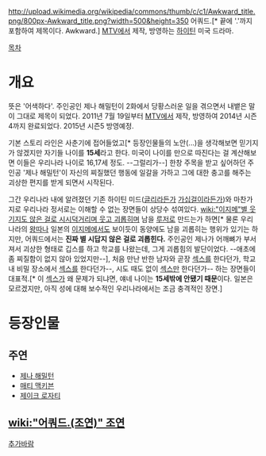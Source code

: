 http://upload.wikimedia.org/wikipedia/commons/thumb/c/c1/Awkward_title.png/800px-Awkward_title.png?width=500&height=350
어쿼드.[* 끝에 '.'까지 포함하여 제목이다. Awkward.]
[[MTV]]에서 제작, 방영하는 [[하이틴]] 미국 드라마.

[[목차]]
= 개요 =
뜻은 '어색하다'. 주인공인 제나 해밀턴이 2화에서 당황스러운 일을 겪으면서 내뱉은 말이 그대로 제목이 되었다. 2011년 7월 19일부터 [[MTV]]에서 제작, 방영하여 2014년 시즌 4까지 완료되었다. 2015년 시즌5 방영예정.

기본 스토리 라인은 사춘기에 접어들었고[* 등장인물들의 노안(...)을 생각해보면 믿기지가 않겠지만 자기들 나이를 '''15세'''라고 한다. 미국이 나이를 만으로 따진다는 걸 계산해보면 이들은 우리나라 나이로 16,17세 정도. --그럴리가--] 한창 주목을 받고 싶어하던 주인공 '제나 해밀턴'이 자신의 찌질했던 행동에 일갈을 가하고 그에 대한 충고를 해주는 괴상한 편지를 받게 되면서 시작된다.

그간 우리나라 내에 알려졌던 기존 하이틴 미드([[글리]]라든가 [[가십걸]]이라든가)와 마찬가지로 우리나라 정서로는 이해할 수 없는 장면들이 상당수 섞여있다. [[wiki:"이지메"별 웃기지도 않은 걸로 시시덕거리며 웃고 괴롭히며]] 남을 [[루저]]로 만드는가 하면[* 물론 우리나라의 [[왕따]]나 일본의 [[이지메]]에서도 보이듯이 동양에도 남을 괴롭히는 행위가 있기는 하지만, 어쿼드에서는 '''진짜 별 시답지 않은 걸로 괴롭힌다.''' 주인공인 제나가 어깨뼈가 부서져서 괴상한 형태로 깁스를 하고 학교를 나왔는데, 그게 괴롭힘의 발단이었다. --애초에 좀 찌질함이 없지 않아 있었지만--], 처음 만난 반한 남자와 곧장 [[섹스]]를 한다던가, 학교 내 비밀 장소에서 [[섹스]]를 한다던가--, 시도 때도 없이 [[섹스]]만 한다던가-- 하는 장면들이 대표적.[* 이 [[섹스]]가 왜 문제가 되냐면, 얘네 나이는 '''15세밖에 안됐기 때문'''이다. 일본은 모르겠지만, 아직 성에 대해 보수적인 우리나라에서는 조금 충격적인 장면.]


= 등장인물 =
== 주연 ==
* [[제나 해밀턴]]
* [[매티 맥키븐]]
* [[제이크 로자티]]

== [[wiki:"어쿼드.(조연)" 조연]] ==

[[추가바람]]
